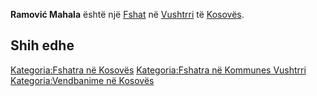 {{Fshat në Kosovës
 | Emri                = Ramović Mahala
| sqi_V_name = Mahalla e Rames
| sqi_V_FULL_NAME_RO = Mahalla e Rames
| sqi_V_FULL_NAME_ND_RO = Mahalla e Rames
| sqi_V_SORT_NAME_RG = MAHALLAERAMES
| sqi_V_FULL_NAME_RG = Mahalla e Rames
| sqi_V_FULL_NAME_ND_RG = Mahalla e Rames
| srp_N_name = Ramović Mahala
| srp_N_FULL_NAME_RO = Ramović Mahala
| srp_N_FULL_NAME_ND_RO = Ramovic Mahala
| srp_N_SORT_NAME_RG = RAMOVICMAHALA
| srp_N_FULL_NAME_RG = Ramović Mahala
| srp_N_FULL_NAME_ND_RG = Ramovic Mahala

 | Emri (Rasa dhanore) = 
 | Figura              = 
 | Shteti              = Kosovo
 | Komuna              = Vushtrri
 | Kodi postar         = 
 | Sipërfaqja          = 

 | Popullsia           = 

 | Regj. i popullsisë  = 
 | Dend. e popullsisë  = 
 | Faqja zyrtare       = 
 <!--- Koordinatat ----> 
 | Gjerësia            = 42.800303
 | Gjatësia            = 21.073716
 | Lartësia            = 
}}
'''Ramović Mahala''' është një [[Fshat]] në [[Vushtrri]] të [[Kosovës]].

<!-- == Gjeografia == -->
<!-- == Historia == -->
<!-- == Demografia == -->
== Shih edhe ==
{{Komuna Vushtrri}}
{{Kosovo-Administrata-Cung}}

[[Kategoria:Fshatra në Kosovës]]
[[Kategoria:Fshatra në Kommunes Vushtrri]]
[[Kategoria:Vendbanime në Kosovës]]